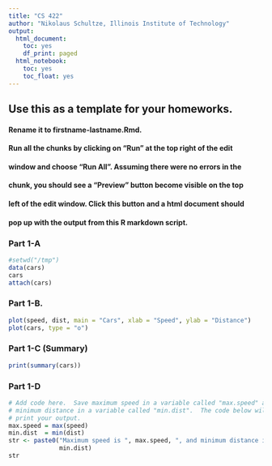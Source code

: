 ```yaml
---
title: "CS 422"
author: "Nikolaus Schultze, Illinois Institute of Technology"
output:
  html_document:
    toc: yes
    df_print: paged
  html_notebook:
    toc: yes
    toc_float: yes
---
```


<!-- More information in R Markdown can be found at:
1. https://www.ssc.wisc.edu/sscc/pubs/RFR/RFR_RMarkdown.html  This is 
   the place to start since it is a short tutorial.
2. https://rmarkdown.rstudio.com/index.html This contains a longer 
   tutorial.  Take a look at the cheatsheet in 
   https://rmarkdown.rstudio.com/lesson-15.html, it is a concise 
   reference of R Markdown on two pages.
<-->

## Use this as a template for your homeworks.
#### Rename it to firstname-lastname.Rmd.
#### Run all the chunks by clicking on "Run" at the top right of the edit 
#### window and choose "Run All".  Assuming there were no errors in the
#### chunk, you should see a "Preview" button become visible on the top
#### left of the edit window.  Click this button and a html document should
#### pop up with the output from this R markdown script.

### Part 1-A
```r
#setwd("/tmp")
data(cars)
cars
attach(cars)
```

### Part 1-B.
```r
plot(speed, dist, main = "Cars", xlab = "Speed", ylab = "Distance") 
plot(cars, type = "o")
```
### Part 1-C (Summary)
```r
print(summary(cars))
```
### Part 1-D
```r
# Add code here.  Save maximum speed in a variable called "max.speed" and
# minimum distance in a variable called "min.dist".  The code below will
# print your output.
max.speed = max(speed)
min.dist  = min(dist)
str <- paste0("Maximum speed is ", max.speed, ", and minimum distance is ", 
              min.dist)
str
```
